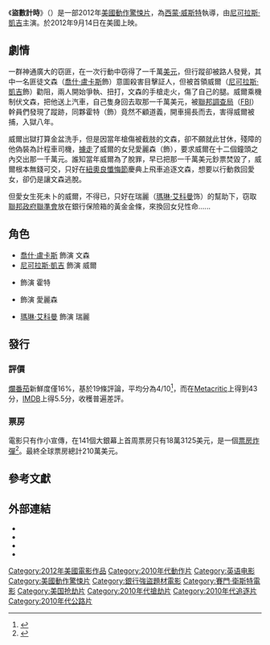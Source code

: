 {{noteTA
|T=zh-hans被窃之物;zh-hant:劫案迷雲;zh-tw:盜數計時;
|1=zh-hans:被窃之物;zh-hant:劫案迷雲;zh-tw:盜數計時;
}}
{{Infobox film
| name           = 劫案迷雲
| original_name  = {{lang|en|''Stolen''}}
| image          = Stolen Poster.jpg
| caption        = 電影海報
| director       = [[賽門·衛斯特|賽門·衛斯特]]
| producer       = Jesse Kennedy<br>Matthew Joynes<br>René Besson
| writer         = David Guggenheim
| starring       = [[尼可拉斯·凱吉|尼可拉斯·凱吉]]<br>[[丹尼·休斯頓|丹尼·休斯頓]]<BR>[[瑪琳·艾珂曼|瑪琳·艾珂曼]]<br>{{link-en|M·C·蓋尼|M. C. Gainey}}<br>{{link-en|莎曼·蓋兒|Sami Gayle}}<br>[[馬克·瓦雷|馬克·瓦雷]]<br>[[喬許·盧卡斯|喬許·盧卡斯]]
| music          = [[馬克·艾沙姆|馬克·艾沙姆]]
| cinematography = Jim Whitaker
| editing        = {{link-en|Glen Scantlebury|Glen Scantlebury}}
| studio         = {{link-en|Millennium Entertainment|Alchemy (company)}}<br>{{link-en|Nu Image Films|Nu Image}}<br>{{link-en|Saturn Films|Saturn Films}}<br>[[仙境影视公司|仙境影视公司]]
| distributor    = {{link-en|Millennium Films|Alchemy (company)}}
| released       = {{Film date|2012|09|14|美國}}
| runtime        = 96分鐘
| country        = {{USA}}
| language       = [[英語|英語]]
| budget         = $3500萬美元
| gross          = $210萬美元<ref name="TN">{{cite web|url=http://www.the-numbers.com/movie/Stolen-(2012)|title=Stolen - Financial Information - The Numbers|work=The Numbers|publisher=Nash Information Services, LLC|accessdate=August 5, 2016|archive-date=2020-03-22|archive-url=https://web.archive.org/web/20200322032426/https://www.the-numbers.com/movie/Stolen-(2012)|dead-url=no}}</ref>
| cn_name        = 劫案迷云
| hk_name        = 盜數計時
| tw_name        = 盜數計時
}}
《'''盜數計時'''》（{{lang-en|'''''Stolen'''''}}）是一部2012年[[美國|美國]][[動作片|動作]][[驚悚片|驚悚片]]，為[[西蒙·威斯特|西蒙·威斯特]]執導，由[[尼可拉斯·凱吉|尼可拉斯·凱吉]]主演。於2012年9月14日在美國上映。

== 劇情 ==
一群神通廣大的窃匪，在一次行動中窃得了一千萬[[美元|美元]]，但行蹤卻被路人發覺，其中一名匪徒文森（[[喬什·盧卡斯|喬什·盧卡斯]]飾）意圖殺害目擊証人，但被首領威爾（[[尼可拉斯·凱吉|尼可拉斯·凱吉]]飾）勸阻，兩人開始爭執、扭打，文森的手槍走火，傷了自己的腿。威爾乘機制伏文森，把他送上汽車，自己隻身回去取那一千萬美元，被[[聯邦調查局|聯邦調查局]]（[[联邦调查局|FBI]]）幹員們發現了蹤跡，同夥霍特（{{link-en|M·C·蓋尼|M. C. Gainey}}飾）竟然不顧道義，開車揚長而去，害得威爾被捕，入獄八年。

威爾出獄打算金盆洗手，但是因當年槍傷被截肢的文森，卻不願就此甘休，殘障的他偽裝為計程車司機，[[綁架|擄走]]了威爾的女兒愛麗森（{{link-en|莎曼·蓋兒|Sami Gayle}}飾），要求威爾在十二個鐘頭之內交出那一千萬元。誰知當年威爾為了脫罪，早已把那一千萬美元鈔票焚毀了，威爾根本無錢可交，只好在[[紐奧良|紐奧良]][[懺悔節|懺悔節]]慶典上飛車追逐文森，想要以行動救回愛女，卻仍是讓文森逃脫。

但愛女生死未卜的威爾，不得已，只好在瑞麗（[[瑪琳·艾科曼|瑪琳·艾科曼]]饰）的幫助下，窃取[[聯邦政府|聯邦政府]][[聯準會|聯準會]]放在銀行保險箱的黃金金條，來換回女兒性命......

== 角色 ==
*[[喬什·盧卡斯|喬什·盧卡斯]] 飾演 文森
*[[尼可拉斯·凱吉|尼可拉斯·凱吉]] 飾演 威爾
*{{link-en|M·C·蓋尼|M. C. Gainey}} 飾演 霍特
*{{link-en|莎曼·蓋兒|Sami Gayle}} 飾演 愛麗森
*[[瑪琳·艾科曼|瑪琳·艾科曼]] 飾演 瑞麗

== 發行 ==
=== 評價 ===
[[爛番茄|爛番茄]]新鮮度僅16%，基於19條評論，平均分為4/10<ref name="rottentomatoes">{{cite web | url = http://www.rottentomatoes.com/m/stolen_2012/ | title = Stolen | work = [[Rotten_Tomatoes|Rotten Tomatoes]] | publisher = {{link-en|Flixster|Flixster}} | accessdate = December 27, 2014 | archive-date = 2019-03-31 | archive-url = https://web.archive.org/web/20190331081058/https://www.rottentomatoes.com/m/stolen_2012 | dead-url = no }}</ref>，而在[[Metacritic|Metacritic]]上得到43分，[[IMDB|IMDB]]上得5.5分，收穫普遍差評。
=== 票房 ===
電影只有作小宣傳，在141個大銀幕上首周票房只有18萬3125美元，是一個[[票房炸彈|票房炸彈]]<ref name="BOM">{{cite web|url=http://www.boxofficemojo.com/movies/?id=stolen2012.htm|title=Stolen (2012) - Box Office Mojo|work=[[Box_Office_Mojo|Box Office Mojo]]|publisher=[[Internet_Movie_Database|IMDb]]|accessdate=June 12, 2013|archive-date=2019-07-21|archive-url=https://web.archive.org/web/20190721164348/https://www.boxofficemojo.com/movies/?id=stolen2012.htm|dead-url=no}}</ref>。最終全球票房總計210萬美元。

== 參考文獻 ==
{{reflist}}

== 外部連結 ==
* {{IMDb title|1656186|盜數計時}}
* {{mojo title|stolen2012|盜數計時}}
* {{Metacritic|stolen-2012|盜數計時}}
* {{rotten-tomatoes|stolen_2012|盜數計時}}

{{Simon West}}
{{DEFAULTSORT:Stolen}}
[[Category:2012年美國電影作品|Category:2012年美國電影作品]]
[[Category:2010年代動作片|Category:2010年代動作片]]
[[Category:英语电影|Category:英语电影]]
[[Category:美國動作驚悚片|Category:美國動作驚悚片]]
[[Category:銀行強盜題材電影|Category:銀行強盜題材電影]]
[[Category:賽門·衛斯特電影|Category:賽門·衛斯特電影]]
[[Category:美国抢劫片|Category:美国抢劫片]]
[[Category:2010年代搶劫片|Category:2010年代搶劫片]]
[[Category:2010年代追逐片|Category:2010年代追逐片]]
[[Category:2010年代公路片|Category:2010年代公路片]]